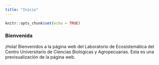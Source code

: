 ```yaml
---
title: "Inicio"
---
```


```r
knitr::opts_chunk$set(echo = TRUE)
```

### Bienvenida

¡Hola! Bienvenidos a la página web del Laboratorio de Ecosistemática del Centro Universitario de Ciencias Biológicas y Agropecuarias. Esta es una previsualización de la página web.